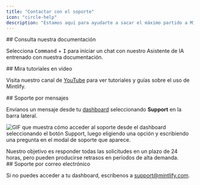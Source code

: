 ```yaml
---
title: "Contactar con el soporte"
icon: "circle-help"
description: "Estamos aquí para ayudarte a sacar el máximo partido a Mintlify"
---
```


<div id="ask-our-docs">
  ## Consulta nuestra documentación
</div>

Selecciona <kbd>Command</kbd> + <kbd>I</kbd> para iniciar un chat con nuestro Asistente de IA entrenado con nuestra documentación.

<div id="watch-video-tutorials">
  ## Mira tutoriales en video
</div>

Visita nuestro canal de [YouTube](https://www.youtube.com/@GetMintlify/videos) para ver tutoriales y guías sobre el uso de Mintlify.

<div id="message-support">
  ## Soporte por mensajes
</div>

Envíanos un mensaje desde tu [dashboard](https://dashboard.mintlify.com/) seleccionando **Support** en la barra lateral.

![GIF que muestra cómo acceder al soporte desde el dashboard seleccionando el botón Support, luego eligiendo una opción y escribiendo una pregunta en el modal de soporte que aparece.](https://mintlify.s3.us-west-1.amazonaws.com/mintlify/images/support-flow.gif)

<Info>
Nuestro objetivo es responder todas las solicitudes en un plazo de 24 horas, pero pueden producirse retrasos en períodos de alta demanda.
</Info>

<div id="email-support">
  ## Soporte por correo electrónico
</div>

Si no puedes acceder a tu dashboard, escríbenos a <a href="mailto:support@mintlify.com">support@mintlify.com</a>.